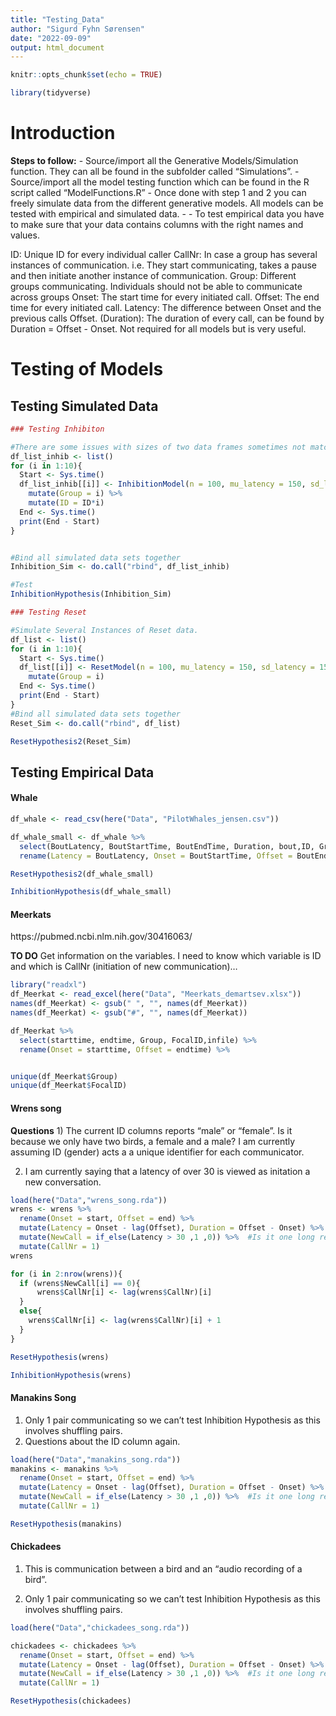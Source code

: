 ```yaml
---
title: "Testing_Data"
author: "Sigurd Fyhn Sørensen"
date: "2022-09-09"
output: html_document
---
```


```r
knitr::opts_chunk$set(echo = TRUE)
```

```r
library(tidyverse)
```


# Introduction
**Steps to follow:**
\- Source/import all the Generative Models/Simulation function. They can all be found in the subfolder called "Simulations".
\- Source/import all the model testing function which can be found in the R script called "ModelFunctions.R" 
\- Once done with step 1 and 2 you can freely simulate data from the different generative models. All models can be tested with empirical and simulated data.
\- \- To test empirical data you have to make sure that your data contains columns with the right names and values. 

ID: Unique ID for every individual caller
CallNr: In case a group has several instances of communication. i.e. They start communicating, takes a pause and then initiate another instance of communication.
Group: Different groups communicating. Individuals should not be able to communicate across groups
Onset: The start time for every initiated call.
Offset: The end time for every initiated call.
Latency: The difference between Onset and the previous calls Offset. 
(Duration): The duration of every call, can be found by Duration = Offset - Onset. Not required for all models but is very useful. 




# Testing of Models

## Testing Simulated Data
```r
### Testing Inhibiton

#There are some issues with sizes of two data frames sometimes not matching... Should be looked at..
df_list_inhib <- list()
for (i in 1:10){
  Start <- Sys.time()
  df_list_inhib[[i]] <- InhibitionModel(n = 100, mu_latency = 150, sd_latency = 15, mu_duration = 300, sd_duration = 100) %>% 
    mutate(Group = i) %>% 
    mutate(ID = ID*i)
  End <- Sys.time()
  print(End - Start)
}


#Bind all simulated data sets together
Inhibition_Sim <- do.call("rbind", df_list_inhib)

#Test
InhibitionHypothesis(Inhibition_Sim)
```


```r
### Testing Reset

#Simulate Several Instances of Reset data.
df_list <- list()
for (i in 1:10){
  Start <- Sys.time()
  df_list[[i]] <- ResetModel(n = 100, mu_latency = 150, sd_latency = 15, mu_duration = 300, sd_duration = 100) %>% 
    mutate(Group = i)
  End <- Sys.time()
  print(End - Start)
}
#Bind all simulated data sets together
Reset_Sim <- do.call("rbind", df_list)

ResetHypothesis2(Reset_Sim)

```




## Testing Empirical Data

#### Whale
```r
df_whale <- read_csv(here("Data", "PilotWhales_jensen.csv"))

df_whale_small <- df_whale %>%
  select(BoutLatency, BoutStartTime, BoutEndTime, Duration, bout,ID, Group) %>% 
  rename(Latency = BoutLatency, Onset = BoutStartTime, Offset = BoutEndTime, CallNr = bout)
```


```r
ResetHypothesis2(df_whale_small)
```

```r
InhibitionHypothesis(df_whale_small)
```

#### Meerkats
https://pubmed.ncbi.nlm.nih.gov/30416063/

**TO DO**
Get information on the variables. I need to know which variable is ID and which is CallNr (initiation of new communication)...

```r
library("readxl")
df_Meerkat <- read_excel(here("Data", "Meerkats_demartsev.xlsx"))
names(df_Meerkat) <- gsub(" ", "", names(df_Meerkat))
names(df_Meerkat) <- gsub("#", "", names(df_Meerkat))

df_Meerkat %>% 
  select(starttime, endtime, Group, FocalID,infile) %>% 
  rename(Onset = starttime, Offset = endtime) %>%


unique(df_Meerkat$Group)
unique(df_Meerkat$FocalID)
```

#### Wrens song
**Questions**
1) The current ID columns reports "male" or "female". Is it because we only have two birds, a female and a male? I am currently assuming ID (gender) acts a a unique identifier for each communicator. 

2) I am currently saying that a latency of over 30 is viewed as initation a new conversation. 
```r
load(here("Data","wrens_song.rda"))
wrens <- wrens %>%  
  rename(Onset = start, Offset = end) %>% 
  mutate(Latency = Onset - lag(Offset), Duration = Offset - Onset) %>% 
  mutate(NewCall = if_else(Latency > 30 ,1 ,0)) %>%  #Is it one long recording or several small communique combined. 
  mutate(CallNr = 1)
wrens

for (i in 2:nrow(wrens)){
  if (wrens$NewCall[i] == 0){
      wrens$CallNr[i] <- lag(wrens$CallNr)[i]
  }
  else{
    wrens$CallNr[i] <- lag(wrens$CallNr)[i] + 1
  }
}

ResetHypothesis(wrens)

InhibitionHypothesis(wrens)

```
#### Manakins Song
1) Only 1 pair communicating so we can't test Inhibition Hypothesis as this involves shuffling pairs. 
2) Questions about the ID column again. 
```r
load(here("Data","manakins_song.rda"))
manakins <- manakins %>%  
  rename(Onset = start, Offset = end) %>% 
  mutate(Latency = Onset - lag(Offset), Duration = Offset - Onset) %>% 
  mutate(NewCall = if_else(Latency > 30 ,1 ,0)) %>%  #Is it one long recording or several small communique combined. 
  mutate(CallNr = 1)

ResetHypothesis(manakins)
```
#### Chickadees
1) This is communication between a bird and an "audio recording of a bird". 

2) Only 1 pair communicating so we can't test Inhibition Hypothesis as this involves shuffling pairs. 
```r
load(here("Data","chickadees_song.rda"))

chickadees <- chickadees %>%  
  rename(Onset = start, Offset = end) %>% 
  mutate(Latency = Onset - lag(Offset), Duration = Offset - Onset) %>% 
  mutate(NewCall = if_else(Latency > 30 ,1 ,0)) %>%  #Is it one long recording or several small communique combined. 
  mutate(CallNr = 1)

ResetHypothesis(chickadees)

```

